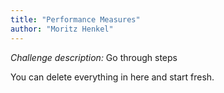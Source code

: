 ```yaml
---
title: "Performance Measures"
author: "Moritz Henkel"
---
```

*Challenge description:* Go through steps
































::: callout-note
You can delete everything in here and start fresh.
:::